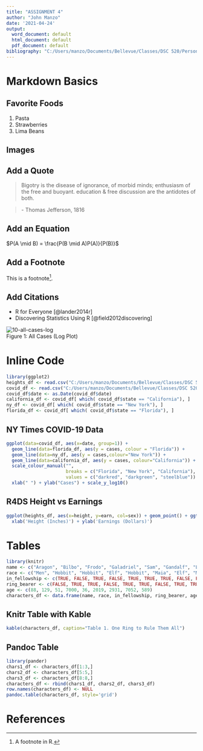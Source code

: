 ---
title: "ASSIGNMENT 4"
author: "John Manzo"
date: '2021-04-24'
output:
  word_document: default
  html_document: default
  pdf_document: default
bibliography: "C:/Users/manzo/Documents/Bellevue/Classes/DSC 520/Personal GitHub/DSC520/assignment04/bibliography.bib"
---

# Markdown Basics

## Favorite Foods
1. Pasta
2. Strawberries
3. Lima Beans

## Images

## Add a Quote
> Bigotry is the disease of ignorance, of morbid minds; enthusiasm of the free 
  and buoyant. education & free discussion are the antidotes of both.
  
> \- Thomas Jefferson, 1816

## Add an Equation
$P(A \mid B) = \frac{P(B \mid A)P(A)}{P(B)}$

## Add a Footnote
This is a footnote^[A footnote in R.].

## Add Citations
* R for Everyone [@lander2014r]
* Discovering Statistics Using R [@field2012discovering]


![10-all-cases-log](Plots/10-all-cases-log_ManzoJohn.png)\
Figure 1: All Cases (Log Plot)

# Inline Code
```{r include = FALSE}
library(ggplot2)
heights_df <- read.csv("C:/Users/manzo/Documents/Bellevue/Classes/DSC 520/Personal GitHub/DSC520/data/r4ds/heights.csv")
covid_df <- read.csv("C:/Users/manzo/Documents/Bellevue/Classes/DSC 520/Personal GitHub/DSC520/data/nytimes/covid-19-data/us-states.csv")
covid_df$date <- as.Date(covid_df$date)
california_df <- covid_df[ which( covid_df$state == "California"), ]
ny_df <- covid_df[ which( covid_df$state == "New York"), ]
florida_df <- covid_df[ which( covid_df$state == "Florida"), ]
```

## NY Times COVID-19 Data
```{r echo=FALSE}
ggplot(data=covid_df, aes(x=date, group=1)) +
  geom_line(data=florida_df, aes(y = cases, colour = "Florida")) +
  geom_line(data=ny_df, aes(y = cases,colour="New York")) +
  geom_line(data=california_df, aes(y = cases, colour="California")) +
  scale_colour_manual("",
                      breaks = c("Florida", "New York", "California"),
                      values = c("darkred", "darkgreen", "steelblue")) +
  xlab(" ") + ylab("Cases") + scale_y_log10()
```

## R4DS Height vs Earnings
```{r echo=FALSE}
ggplot(heights_df, aes(x=height, y=earn, col=sex)) + geom_point() + ggtitle('Height vs. Earnings') + 
  xlab('Height (Inches)') + ylab('Earnings (Dollars)')
```

# Tables
```{r include=FALSE}
library(knitr)
name <- c("Aragon", "Bilbo", "Frodo", "Galadriel", "Sam", "Gandalf", "Legolas", "Sauron", "Gollum")
race <- c("Men", "Hobbit", "Hobbit", "Elf", "Hobbit", "Maia", "Elf", "Maia", "Hobbit")
in_fellowship <- c(TRUE, FALSE, TRUE, FALSE, TRUE, TRUE, TRUE, FALSE, FALSE)
ring_bearer <- c(FALSE, TRUE, TRUE, FALSE, TRUE, TRUE, FALSE, TRUE, TRUE)
age <- c(88, 129, 51, 7000, 36, 2019, 2931, 7052, 589)
characters_df <- data.frame(name, race, in_fellowship, ring_bearer, age)
```

## Knitr Table with Kable
```{r echo=FALSE}
kable(characters_df, caption="Table 1. One Ring to Rule Them All")
```

## Pandoc Table
```{r echo=FALSE, warning=FALSE, comment=NA}
library(pander)
chars1_df <- characters_df[1:3,]
chars2_df <- characters_df[5:5,]
chars3_df <- characters_df[8:8,]
characters_df <- rbind(chars1_df, chars2_df, chars3_df)
row.names(characters_df) <- NULL
pandoc.table(characters_df, style='grid')

```

# References
